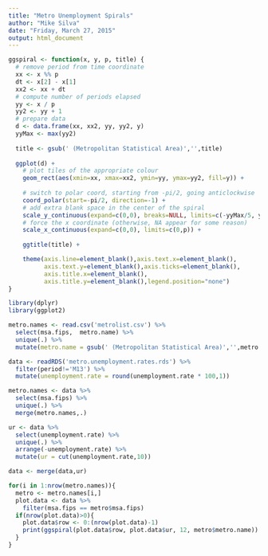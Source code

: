 ```yaml
---
title: "Metro Unemployment Spirals"
author: "Mike Silva"
date: "Friday, March 27, 2015"
output: html_document
---
```


```r
ggspiral <- function(x, y, p, title) {
  # remove period from time coordinate
  xx <- x %% p
  dt <- x[2] - x[1]
  xx2 <- xx + dt
  # compute number of periods elapsed
  yy <- x / p
  yy2 <- yy + 1
  # prepare data
  d <- data.frame(xx, xx2, yy, yy2, y)
  yyMax <- max(yy2)
  
  title <- gsub(' (Metropolitan Statistical Area)','',title)
  
  ggplot(d) + 
    # plot tiles of the appropriate colour
    geom_rect(aes(xmin=xx, xmax=xx2, ymin=yy, ymax=yy2, fill=y)) +
    
    # switch to polar coord, starting from -pi/2, going anticlockwise
    coord_polar(start=-pi/2, direction=-1) +
    # add extra blank space in the center of the spiral
    scale_y_continuous(expand=c(0,0), breaks=NULL, limits=c(-yyMax/5, yyMax)) +
    # force the x coordinate (otherwise, NA appear for some reason)
    scale_x_continuous(expand=c(0,0), limits=c(0,p)) +
    
    ggtitle(title) + 

    theme(axis.line=element_blank(),axis.text.x=element_blank(),
          axis.text.y=element_blank(),axis.ticks=element_blank(),
          axis.title.x=element_blank(),
          axis.title.y=element_blank(),legend.position="none")
}
```


```r
library(dplyr)
library(ggplot2)

metro.names <- read.csv('metrolist.csv') %>%
  select(msa.fips,  metro.name) %>%
  unique(.) %>%
  mutate(metro.name = gsub(' (Metropolitan Statistical Area)','',metro.name))

data <- readRDS('metro.unemployment.rates.rds') %>%
  filter(period!='M13') %>%
  mutate(unemployment.rate = round(unemployment.rate * 100,1))

metro.names <- data %>%
  select(msa.fips) %>%
  unique(.) %>%
  merge(metro.names,.)

ur <- data %>%
  select(unemployment.rate) %>%
  unique(.) %>%
  arrange(-unemployment.rate) %>%
  mutate(ur = cut(unemployment.rate,10))

data <- merge(data,ur)

for(i in 1:nrow(metro.names)){
  metro <- metro.names[i,]
  plot.data <- data %>%
    filter(msa.fips == metro$msa.fips)
  if(nrow(plot.data)>0){
    plot.data$row <- 0:(nrow(plot.data)-1)
    print(ggspiral(plot.data$row, plot.data$ur, 12, metro$metro.name))
  }
}
```